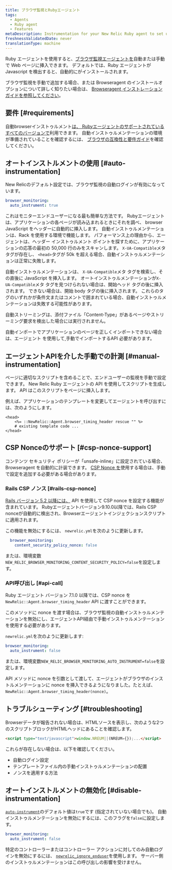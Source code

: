 ```yaml
---
title: ブラウザ監視とRubyエージェント
tags:
  - Agents
  - Ruby agent
  - Features
metaDescription: Instrumentation for your New Relic Ruby agent to set up New Relic browser monitoring.
freshnessValidatedDate: never
translationType: machine
---
```


Ruby エージェントを使用すると、[ブラウザ監視エージェントを](/docs/browser/new-relic-browser/getting-started/introduction-new-relic-browser)自動または手動で Web ページに挿入できます。 デフォルトでは、Ruby エージェントが Javascript を検出すると、自動的に<InlinePopover type="browser"/>がインストールされます。

ブラウザ監視を手動で追加する場合、または Browseragent のインストールオプションについて詳しく知りたい場合は、 [Browseragent インストレーション ガイドを参照してください](/docs/browser/new-relic-browser/installation/install-new-relic-browser-agent)。

## 要件 [#requirements]

自動browserインストゥルメント[は、 Rubyエージェントのサポートされているすべてのバージョンで](/docs/apm/agents/ruby-agent/getting-started/ruby-agent-eol-policy/)利用できます。 自動インストゥルメンテーションの環境が準備されていることを確認するには、 [ブラウザの互換性と要件ガイド](/docs/browser/new-relic-browser/getting-started/compatibility-requirements-browser-monitoring)を確認してください。

## オートインストルメントの使用 [#auto-instrumentation]

New Relicのデフォルト設定では、ブラウザ監視の自動ログインが有効になっています。

```yaml
browser_monitoring:
  auto_instrument: true
```

これはモニターエンドユーザーになる最も簡単な方法です。 Rubyエージェントは、アプリケーションの各ページが読み込まれるときにそれを調べ、 browser JavaScript をヘッダーに自動的に挿入します。 自動インストゥルメンテーションは、Rack を使用する環境で機能します。 パフォーマンス上の理由から、エージェントは、ヘッダー インストゥルメント ポイントを探すために、アプリケーションの応答の最初の 50,000 行のみをスキャンします。 `X-UA-Compatible`メタ タグが存在し、 `<head>`タグが 50k を超える場合、自動インストゥルメンテーションは正常に失敗します。

自動インストゥルメンテーションは、 `X-UA-Compatible`メタ タグを検索し、その直後に JavaScript を挿入します。 オートインストゥルメンテーションが`X-UA-Compatible`メタ タグを見つけられない場合は、開始ヘッド タグの後に挿入されます。 できない場合は、開始 body タグの後に挿入されます。 これらのタグのいずれかが条件文またはコメントで囲まれている場合、自動インストゥルメンテーションは失敗する可能性があります。

自動ストリーミングは、添付ファイル「Content-Type」があるページやストリーミング要求を検出した場合には実行されません。

自動インポートでアプリケーションのページを正しくインポートできない場合は、エージェント を使用して[ ](#manual-instrumentation)手動でインポートするAPI 必要があります。

## エージェントAPIを介した手動での計測 [#manual-instrumentation]

ページに適切なスクリプトを含めることで、エンドユーザーの監視を手動で設定できます。 New Relic Ruby エージェントの API を使用してスクリプトを生成します。 API はこのスクリプトをページに挿入します。

例えば、アプリケーションのテンプレートを変更してエージェントを呼び出すには、次のようにします。

```erb
<head>
    <%= ::NewRelic::Agent.browser_timing_header rescue "" %>
    # existing template code ...
</head>
```

## CSP Nonceのサポート [#csp-nonce-support]

コンテンツ セキュリティ ポリシーが「unsafe-inline」に設定されている場合、Browseragent を自動的に計装できます。 [CSP Nonce を](https://content-security-policy.com/nonce/)使用する場合は、手動で設定を追加する必要がある場合があります。

### Rails CSP ノンス [#rails-csp-nonce]

[Rails バージョン 5.2 以降には、](https://guides.rubyonrails.org/security.html#adding-a-nonce) API を使用して CSP nonce を設定する機能が含まれています。 Rubyエージェントバージョン9.10.0以降では、Rails CSP nonceが自動的に検出され、Browserエージェントインジェクションスクリプトに適用されます。

この機能を無効にするには、 `newrelic.yml`を次のように更新します。

```yaml
  browser_monitoring:
    content_security_policy_nonce: false
```

または、環境変数`NEW_RELIC_BROWSER_MONITORING_CONTENT_SECURITY_POLICY=false`を設定します。

### API呼び出し [#api-call]

Ruby エージェント バージョン 7.1.0 以降では、CSP nonce を`NewRelic::Agent.browser_timing_header` API に渡すことができます。

このメソッドに nonce を渡す場合は、ブラウザ監視の自動インストゥルメンテーションを無効にし、エージェントAPI経由で手動インストゥルメンテーションを使用する必要があります。

`newrelic.yml`を次のように更新します:

```yaml
browser_monitoring:
  auto_instrument: false
```

または、環境変数`NEW_RELIC_BROWSER_MONITORING_AUTO_INSTRUMENT=false`を設定します。

API メソッドに nonce を引数として渡して、エージェントがブラウザのインストルメンテーションに nonce を挿入できるようになりました。たとえば、 `NewRelic::Agent.browser_timing_header(nonce)`。

## トラブルシューティング [#troubleshooting]

Browserデータが報告されない場合は、HTMLソースを表示し、次のような2つのスクリプトブロックがHTMLヘッドにあることを確認します。

```html
<script type="text/javascript">window.NREUM||(NREUM={});...</script>
```

これらが存在しない場合は、以下を確認してください。

* 自動ログイン設定
* テンプレートファイル内の手動インストゥルメンテーションの配置
* ノンスを適用する方法

## オートインストルメントの無効化 [#disable-instrumentation]

[`auto-instrument`](/docs/apm/agents/ruby-agent/configuration/ruby-agent-configuration/#browser-monitoring)のデフォルト値は`true`です (指定されていない場合でも)。 自動インストゥルメンテーションを無効にするには、このフラグを`false`に設定します。

```yaml
browser_monitoring:
  auto_instrument: false
```

特定のコントローラーまたはコントローラー アクションに対してのみ自動ログインを無効にするには、 [`newrelic_ignore_enduser`](/docs/agents/ruby-agent/installation-configuration/ignoring-specific-transactions#page-load-timing-rum)を使用します。 サーバー側のインストゥルメンテーションはこの呼び出しの影響を受けません。
